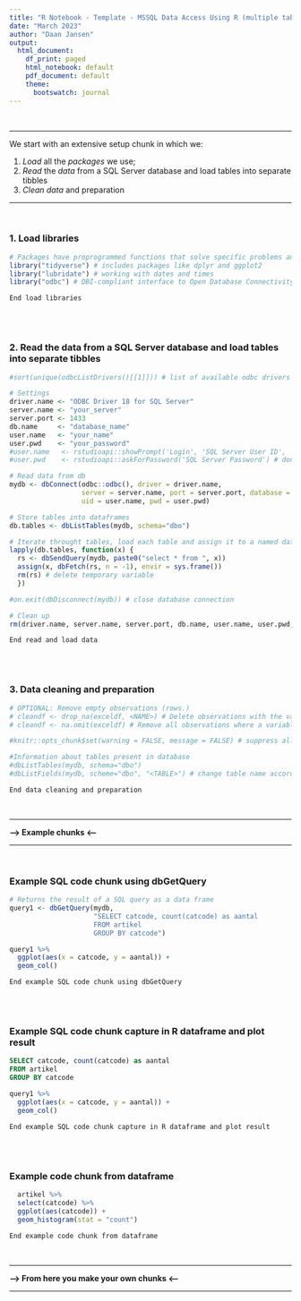 ```yaml
---
title: "R Notebook - Template - MSSQL Data Access Using R (multiple tables)"
date: "March 2023"
author: "Daan Jansen"
output:
  html_document:
    df_print: paged
    html_notebook: default
    pdf_document: default
    theme:
      bootswatch: journal
---
```


\

***
We start with an extensive setup chunk in which we:

1. *Load* all the *packages* we use;
2. *Read* the *data* from a SQL Server database and load tables into separate tibbles
3. *Clean data* and preparation
\

***
\

### 1. Load libraries
```r

# Packages have proprogrammed functions that solve specific problems and expands the R vocabulary
library("tidyverse") # includes packages like dplyr and ggplot2
library("lubridate") # working with dates and times
library("odbc") # DBI-compliant interface to Open Database Connectivity (ODBC) drivers

```
`End load libraries`

<BR><BR>

### 2. Read the data from a SQL Server database and load tables into separate tibbles
```r

#sort(unique(odbcListDrivers()[[1]])) # list of available odbc drivers

# Settings
driver.name <- "ODBC Driver 18 for SQL Server"
server.name <- "your_server"
server.port <- 1433
db.name     <- "database_name"
user.name   <- "your_name"
user.pwd    <- "your_password"
#user.name   <- rstudioapi::showPrompt('Login', 'SQL Server User ID', '') # does not get saved to environment
#user.pwd    <- rstudioapi::askForPassword('SQL Server Password') # dont get saved to environment

# Read data from db
mydb <- dbConnect(odbc::odbc(), driver = driver.name,
                  server = server.name, port = server.port, database = db.name,
                  uid = user.name, pwd = user.pwd)

# Store tables into dataframes
db.tables <- dbListTables(mydb, schema="dbo")

# Iterate throught tables, load each table and assign it to a named dataframe
lapply(db.tables, function(x) {
  rs <- dbSendQuery(mydb, paste0("select * from ", x))
  assign(x, dbFetch(rs, n = -1), envir = sys.frame())
  rm(rs) # delete temporary variable
  })

#on.exit(dbDisconnect(mydb)) # close database connection

# Clean up
rm(driver.name, server.name, server.port, db.name, user.name, user.pwd, db.tables)

```
`End read and load data`

<BR><BR>

### 3. Data cleaning and preparation
```r

# OPTIONAL: Remove empty observations (rows.)
# cleandf <- drop_na(exceldf, <NAME>) # Delete observations with the value NA after a specific variable
# cleandf <- na.omit(exceldf) # Remove all observations where a variable has the value NA

#knitr::opts_chunk$set(warning = FALSE, message = FALSE) # suppress all warning messages 

#Information about tables present in database
#dbListTables(mydb, schema="dbo")
#dbListFields(mydb, scheme="dbo", "<TABLE>") # change table name accordingly

```
`End data cleaning and preparation`

\

***
**--> Example chunks <--**

***
\

### Example SQL code chunk using dbGetQuery
```r

# Returns the result of a SQL query as a data frame
query1 <- dbGetQuery(mydb,
                     "SELECT catcode, count(catcode) as aantal
                     FROM artikel
                     GROUP BY catcode")

query1 %>% 
  ggplot(aes(x = catcode, y = aantal)) + 
  geom_col()

```
`End example SQL code chunk using dbGetQuery`

<BR><BR>

### Example SQL code chunk capture in R dataframe and plot result
```sql

SELECT catcode, count(catcode) as aantal
FROM artikel
GROUP BY catcode

```

```r

query1 %>% 
  ggplot(aes(x = catcode, y = aantal)) + 
  geom_col()

```
`End example SQL code chunk capture in R dataframe and plot result`

<BR><BR>

### Example code chunk from dataframe
```r

  artikel %>% 
  select(catcode) %>% 
  ggplot(aes(catcode)) +
  geom_histogram(stat = "count")

```
`End example code chunk from dataframe`

\

***
**--> From here you make your own chunks <--**

***
\
